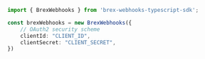 ```typescript index.ts
import { BrexWebhooks } from 'brex-webhooks-typescript-sdk';

const brexWebhooks = new BrexWebhooks({
    // OAuth2 security scheme
    clientId: "CLIENT_ID",
    clientSecret: "CLIENT_SECRET",
})
```